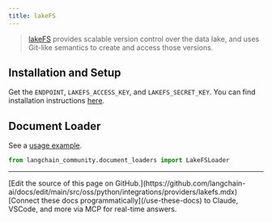 ```yaml
---
title: lakeFS
---
```


>[lakeFS](https://docs.lakefs.io/) provides scalable version control over
> the data lake, and uses Git-like semantics to create and access those versions.

## Installation and Setup

Get the `ENDPOINT`, `LAKEFS_ACCESS_KEY`, and `LAKEFS_SECRET_KEY`.
You can find installation instructions [here](https://docs.lakefs.io/quickstart/launch.html).


## Document Loader

See a [usage example](/oss/python/integrations/document_loaders/lakefs).

```python
from langchain_community.document_loaders import LakeFSLoader
```

---

<Callout icon="pen-to-square" iconType="regular">
    [Edit the source of this page on GitHub.](https://github.com/langchain-ai/docs/edit/main/src/oss/python/integrations/providers/lakefs.mdx)
</Callout>
<Tip icon="terminal" iconType="regular">
    [Connect these docs programmatically](/use-these-docs) to Claude, VSCode, and more via MCP for    real-time answers.
</Tip>
